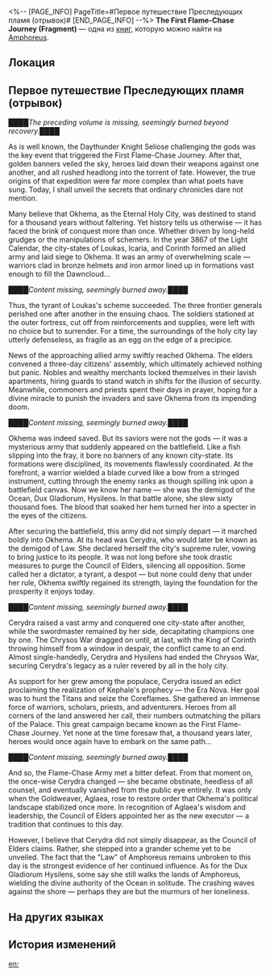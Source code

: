<%-- [PAGE_INFO]
PageTitle=#Первое путешествие Преследующих пламя (отрывок)#
[END_PAGE_INFO] --%>
{{Дополнить}}
{{Книга Инфобокс
|id           = 547
|partIds      = 190876
|Название     = The First Flame-Chase Journey (Fragment)
|Изображение  = Предмет Книга Амфореус 1.png
|Мир          = Amphoreus
|Томов        = 1
|Автор        = <!--нужно добавить-->
|Описание     = A tattered historical record of the first Flame-Chase Journey. Much of its content has been burned and is now unreadable.
|Том1         = {{tx}}
|Источник1    = {{tx|Отсутствует источник}}
|Персонажи    = Aglaea; Kephale
|Фракции      = Okhema
}}
'''The First Flame-Chase Journey (Fragment)''' — одна из [[Книги|книг]], которую можно найти на [[Amphoreus]].

==Локация==
{{Отметка карты|<!--название карты-->|<!--id отметки-->}}

==Первое путешествие Преследующих пламя (отрывок)==
████''The preceding volume is missing, seemingly burned beyond recovery.''████

As is well known, the Daythunder Knight Seliose challenging the gods was the key event that triggered the First Flame-Chase Journey. After that, golden banners veiled the sky, heroes laid down their weapons against one another, and all rushed headlong into the torrent of fate. However, the true origins of that expedition were far more complex than what poets have sung. Today, I shall unveil the secrets that ordinary chronicles dare not mention.

Many believe that Okhema, as the Eternal Holy City, was destined to stand for a thousand years without faltering. Yet history tells us otherwise &mdash; it has faced the brink of conquest more than once. Whether driven by long-held grudges or the manipulations of schemers. In the year 3867 of the Light Calendar, the city-states of Loukas, Icaria, and Corinth formed an allied army and laid siege to Okhema. It was an army of overwhelming scale &mdash; warriors clad in bronze helmets and iron armor lined up in formations vast enough to fill the Dawncloud...

████''Content missing, seemingly burned away.''████

Thus, the tyrant of Loukas's scheme succeeded. The three frontier generals perished one after another in the ensuing chaos. The soldiers stationed at the outer fortress, cut off from reinforcements and supplies, were left with no choice but to surrender. For a time, the surroundings of the holy city lay utterly defenseless, as fragile as an egg on the edge of a precipice.

News of the approaching allied army swiftly reached Okhema. The elders convened a three-day citizens' assembly, which ultimately achieved nothing but panic. Nobles and wealthy merchants locked themselves in their lavish apartments, hiring guards to stand watch in shifts for the illusion of security. Meanwhile, commoners and priests spent their days in prayer, hoping for a divine miracle to punish the invaders and save Okhema from its impending doom.

████''Content missing, seemingly burned away.''████

Okhema was indeed saved. But its saviors were not the gods &mdash; it was a mysterious army that suddenly appeared on the battlefield. Like a fish slipping into the fray, it bore no banners of any known city-state. Its formations were disciplined, its movements flawlessly coordinated. At the forefront, a warrior wielded a blade curved like a bow from a stringed instrument, cutting through the enemy ranks as though spilling ink upon a battlefield canvas. Now we know her name &mdash; she was the demigod of the Ocean, Dux Gladiorum, Hysilens. In that battle alone, she slew sixty thousand foes. The blood that soaked her hem turned her into a specter in the eyes of the citizens.

After securing the battlefield, this army did not simply depart &mdash; it marched boldly into Okhema. At its head was Cerydra, who would later be known as the demigod of Law. She declared herself the city's supreme ruler, vowing to bring justice to its people. It was not long before she took drastic measures to purge the Council of Elders, silencing all opposition. Some called her a dictator, a tyrant, a despot &mdash; but none could deny that under her rule, Okhema swiftly regained its strength, laying the foundation for the prosperity it enjoys today.

████''Content missing, seemingly burned away.''████

Cerydra raised a vast army and conquered one city-state after another, while the swordmaster remained by her side, decapitating champions one by one. The Chrysos War dragged on until, at last, with the King of Corinth throwing himself from a window in despair, the conflict came to an end. Almost single-handedly, Cerydra and Hysilens had ended the Chrysos War, securing Cerydra's legacy as a ruler revered by all in the holy city.

As support for her grew among the populace, Cerydra issued an edict proclaiming the realization of Kephale's prophecy &mdash; the Era Nova. Her goal was to hunt the Titans and seize the Coreflames. She gathered an immense force of warriors, scholars, priests, and adventurers. Heroes from all corners of the land answered her call, their numbers outmatching the pillars of the Palace. This great campaign became known as the First Flame-Chase Journey. Yet none at the time foresaw that, a thousand years later, heroes would once again have to embark on the same path...

████''Content missing, seemingly burned away.''████

And so, the Flame-Chase Army met a bitter defeat. From that moment on, the once-wise Cerydra changed &mdash; she became obstinate, heedless of all counsel, and eventually vanished from the public eye entirely. It was only when the Goldweaver, Aglaea, rose to restore order that Okhema's political landscape stabilized once more. In recognition of Aglaea's wisdom and leadership, the Council of Elders appointed her as the new executor &mdash; a tradition that continues to this day.

However, I believe that Cerydra did not simply disappear, as the Council of Elders claims. Rather, she stepped into a grander scheme yet to be unveiled. The fact that the "Law" of Amphoreus remains unbroken to this day is the strongest evidence of her continued influence. As for the Dux Gladiorum Hysilens, some say she still walks the lands of Amphoreus, wielding the divine authority of the Ocean in solitude. The crashing waves against the shore &mdash; perhaps they are but the murmurs of her loneliness.

==На других языках==
{{На других языках
|en   = The First Flame-Chase Journey (Fragment)
|zhs  = 第一次逐火之旅史（残卷）
|zht  = 第一次逐火之旅史（殘卷）
|ja   = 第一次火を追う旅の歴史（残巻）
|ko   = 제1차 불을 쫓는 여정 (잔권)
|es   = El primer Viaje buscallamas (fragmento)
|fr   = La Première Chasse aux flammes (fragment)
|ru   = Первое путешествие Преследующих пламя (отрывок)
|th   = ประวัติศาสตร์: การเดินทางไล่ล่าเปลวไฟครั้งแรก (ที่หลงเหลือ)
|vi   = Hành Trình Săn Đuổi Lửa Đầu Tiên (Mảnh Sách)
|de   = Die erste Flammenjagd (Fragment)
|id   = Perjalanan Pengejaran Api Pertama (Gulungan yang Tersisa)
|pt   = A Primeira Jornada de Perseguição às Chamas (Fragmento)
}}

==История изменений==
{{История изменений|3.5}}

[[en:]]